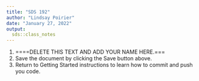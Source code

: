 ```yaml
---
title: "SDS 192"
author: "Lindsay Poirier"
date: "January 27, 2022"
output:
  sds::class_notes
---
```


1. ====DELETE THIS TEXT AND ADD YOUR NAME HERE.===
2. Save the document by clicking the Save button above. 
3. Return to Getting Started instructions to learn how to commit and push you code. 